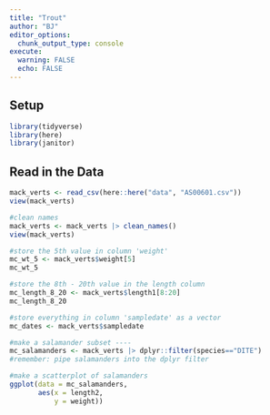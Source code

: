 ```yaml
---
title: "Trout"
author: "BJ"
editor_options: 
  chunk_output_type: console
execute:
  warning: FALSE
  echo: FALSE
---
```

## Setup
```r
library(tidyverse)
library(here)
library(janitor)
```

## Read in the Data
```r
mack_verts <- read_csv(here::here("data", "AS00601.csv"))
view(mack_verts)
```

```r
#clean names
mack_verts <- mack_verts |> clean_names()
view(mack_verts)
```

```r
#store the 5th value in column 'weight'
mc_wt_5 <- mack_verts$weight[5]
mc_wt_5

#store the 8th - 20th value in the length column
mc_length_8_20 <- mack_verts$length1[8:20]
mc_length_8_20

#store everything in column 'sampledate' as a vector
mc_dates <- mack_verts$sampledate
```

```r
#make a salamander subset ----
mc_salamanders <- mack_verts |> dplyr::filter(species=="DITE")
#remember: pipe salamanders into the dplyr filter
```

```r
#make a scatterplot of salamanders
ggplot(data = mc_salamanders, 
       aes(x = length2, 
           y = weight))

```


